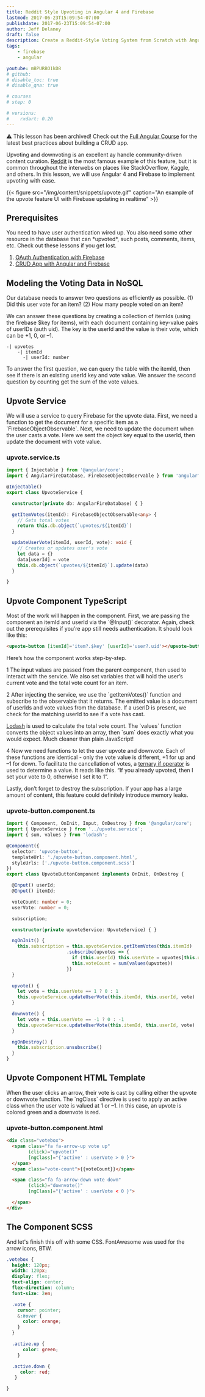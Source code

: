 ```yaml
---
title: Reddit Style Upvoting in Angular 4 and Firebase
lastmod: 2017-06-23T15:09:54-07:00
publishdate: 2017-06-23T15:09:54-07:00
author: Jeff Delaney
draft: false
description: Create a Reddit-Style Voting System from Scratch with Angular and Firebase
tags: 
    - firebase
    - angular

youtube: mBPURBO1kD8
# github: 
# disable_toc: true
# disable_qna: true

# courses
# step: 0

# versions:
#    rxdart: 0.20
---
```


⚠️ This lesson has been archived! Check out the [Full Angular Course](/courses/angular) for the latest best practices about building a CRUD app. 

<p>Upvoting and downvoting is an excellent ay handle community-driven content curation. <a href="https://www.reddit.com/r/Angular2/">Reddit</a> is the most famous example of this feature, but it is common throughout the interwebs on places like StackOverflow, Kaggle, and others. In this lesson, we will use Angular 4 and Firebase to implement upvoting with ease.</p>

{{< figure src="/img/content/snippets/upvote.gif" caption="An example of the upvote feature UI with Firebase updating in realtime" >}}

## Prerequisites

<p>You need to have user authentication wired up. You also need some other resource in the database that can *upvoted*, such posts, comments, items, etc. Check out these lessons if you get lost. </p>

<ol>
<li><a href="/lessons/angular-firebase-authentication-tutorial-oauth/">OAuth Authentication with Firebase</a></li>
<li><a href="/lessons/reactive-crud-app-with-angular-and-firebase-tutorial/">CRUD App with Angular and Firebase</a></li>
</ol>

## Modeling the Voting Data in NoSQL

<p>Our database needs to answer two questions as efficiently as possible. (1) Did this user vote for an item? (2) How many people voted on an item? </p>

<p>We can answer these questions by creating a collection of itemIds (using the firebase $key for items), with each document containing key-value pairs of userIDs (auth uid). The key is the userId and the value is their vote, which can be +1, 0, or –1. </p>

```
-| upvotes
    -| itemId
      -| userId: number
```


<p>To answer the first question, we can query the table with the itemId, then see if there is an existing userId key and vote value. We answer the second question by counting get the sum of the vote values. </p>

## Upvote Service

<p>We will use a service to query Firebase for the upvote data. First, we need a function to get the document for a specific item as a `FirebaseObjectObservable`. Next, we need to update the document when the user casts a vote. Here we sent the object key equal to the userId, then update the document with vote value. </p>

### upvote.service.ts

```typescript
import { Injectable } from '@angular/core';
import { AngularFireDatabase, FirebaseObjectObservable } from 'angularfire2/database';

@Injectable()
export class UpvoteService {

  constructor(private db: AngularFireDatabase) { }

  getItemVotes(itemId): FirebaseObjectObservable<any> {
    // Gets total votes
    return this.db.object(`upvotes/${itemId}`)
  }

  updateUserVote(itemId, userId, vote): void {
    // Creates or updates user's vote
    let data = {}
    data[userId] = vote
    this.db.object(`upvotes/${itemId}`).update(data)
  }

}
```

## Upvote Component TypeScript



<p>Most of the work will happen in the component. First, we are passing the component an itemId and userId via the `@Input()` decorator. Again, check out the prerequisites if you’re app still needs authentication. It should look like this:</p>

```html
<upvote-button [itemId]='item?.$key' [userId]='user?.uid'></upvote-button>
```

<p>Here’s how the component works step-by-step. </p>

<p>1 The input values are passed from the parent component, then used to interact with the service. We also set variables that will hold the user’s current vote and the total vote count for an item. </p>

<p>2 After injecting the service, we use the `getItemVotes()` function and subscribe to the observable that it returns. The emitted value is a document of userIds and vote values from the database. If a userID is present, we check for the matching userId to see if a vote has cast. </p>

<p><a href="https://lodash.com/docs/">Lodash</a> is used to calculate the total vote count. The `values` function converts the object values into an array, then `sum` does exactly what you would expect. Much cleaner than plain JavaScript!</p>

<p>4 Now we need functions to let the user upvote and downvote. Each of these functions are identical - only the vote value is different, +1 for up and –1 for down. To facilitate the cancellation of votes, a <a href="https://developer.mozilla.org/en-US/docs/Web/JavaScript/Reference/Operators/Conditional_Operator">ternary if operator</a> is used to determine a value. It reads like this. “If you already upvoted, then I set your vote to 0, otherwise I set it to 1”. </p>

<p>Lastly, don’t forget to destroy the subscription. If your app has a large amount of content, this feature could definitely introduce memory leaks.</p>

### upvote-button.component.ts

```typescript
import { Component, OnInit, Input, OnDestroy } from '@angular/core';
import { UpvoteService } from '../upvote.service';
import { sum, values } from 'lodash';

@Component({
  selector: 'upvote-button',
  templateUrl: './upvote-button.component.html',
  styleUrls: ['./upvote-button.component.scss']
})
export class UpvoteButtonComponent implements OnInit, OnDestroy {

  @Input() userId;
  @Input() itemId;

  voteCount: number = 0;
  userVote: number = 0;

  subscription;

  constructor(private upvoteService: UpvoteService) { }

  ngOnInit() {
    this.subscription = this.upvoteService.getItemVotes(this.itemId)
                      .subscribe(upvotes => {
                        if (this.userId) this.userVote = upvotes[this.userId]
                        this.voteCount = sum(values(upvotes))
                      })
  }

  upvote() {
    let vote = this.userVote == 1 ? 0 : 1
    this.upvoteService.updateUserVote(this.itemId, this.userId, vote)
  }

  downvote() {
    let vote = this.userVote == -1 ? 0 : -1
    this.upvoteService.updateUserVote(this.itemId, this.userId, vote)
  }

  ngOnDestroy() {
    this.subscription.unsubscribe()
  }
}
```

## Upvote Component HTML Template

<p>When the user clicks an arrow, their vote is cast by calling either the upvote or downvote function. The `ngClass` directive is used to apply an active class when the user vote is valued at 1 or –1. In this case, an upvote is colored green and a downvote is red. </p>

### upvote-button.component.html

```html
<div class="votebox">
  <span class="fa fa-arrow-up vote up"
        (click)="upvote()"
        [ngClass]="{'active' : userVote > 0 }">
  </span>
  <span class="vote-count">{{voteCount}}</span>

  <span class="fa fa-arrow-down vote down"
        (click)="downvote()"
        [ngClass]="{'active' : userVote < 0 }">

  </span>
</div>
```

## The Component SCSS

<p>And let's finish this off with some CSS. FontAwesome was used for the arrow icons, BTW. </p>

```scss
.votebox {
  height: 120px;
  width: 120px;
  display: flex;
  text-align: center;
  flex-direction: column;
  font-size: 2em;

  .vote {
    cursor: pointer;
    &:hover {
      color: orange;
    }
  }

  .active.up {
      color: green;
    }

  .active.down {
     color: red;
   }

}
```
